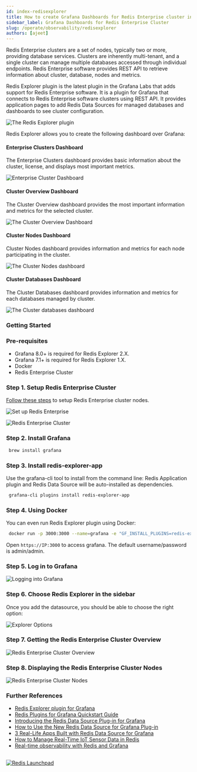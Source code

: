 ```yaml
---
id: index-redisexplorer
title: How to create Grafana Dashboards for Redis Enterprise cluster in 5 Minutes
sidebar_label: Grafana Dashboards for Redis Enterprise Cluster
slug: /operate/observability/redisexplorer
authors: [ajeet]
---
```






Redis Enterprise clusters are a set of nodes, typically two or more, providing database services. Clusters are inherently multi-tenant, and a single cluster can manage multiple databases accessed through individual endpoints. Redis Enterprise software provides REST API to retrieve information about cluster, database, nodes and metrics.

Redis Explorer plugin is the latest plugin in the Grafana Labs that adds support for Redis Enterprise software. It is a plugin for Grafana that connects to Redis Enterprise software clusters using REST API. It provides application pages to add Redis Data Sources for managed databases and dashboards to see cluster configuration.

![The Redis Explorer plugin](redisexplorer.png)

Redis Explorer allows you to create the following dashboard over Grafana:

#### Enterprise Clusters Dashboard

The Enterprise Clusters dashboard provides basic information about the cluster, license, and displays most important metrics.

![Enterprise Cluster Dashboard](enterprise_cluster_dashboard.png)

#### Cluster Overview Dashboard

The Cluster Overview dashboard provides the most important information and metrics for the selected cluster.

![The Cluster Overview Dashboard](cluster_overview_dashboard.png)

#### Cluster Nodes Dashboard

Cluster Nodes dashboard provides information and metrics for each node participating in the cluster.

![The Cluster Nodes dashboard](cluster_nodes_dashboard.png)

#### Cluster Databases Dashboard

The Cluster Databases dashboard provides information and metrics for each databases managed by cluster.

![The Cluster databases dashboard](cluster_databases_dashboard.png)

### Getting Started

### Pre-requisites

- Grafana 8.0+ is required for Redis Explorer 2.X.
- Grafana 7.1+ is required for Redis Explorer 1.X.
- Docker
- Redis Enterprise Cluster

### Step 1. Setup Redis Enterprise Cluster

[Follow these steps](/create/docker/) to setup Redis Enterprise cluster nodes.

![Set up Redis Enterprise](tryfree1.png)

![Redis Enterprise Cluster](redis_enterprise_cluster.png)

### Step 2. Install Grafana

```bash
 brew install grafana
```

### Step 3. Install redis-explorer-app

Use the grafana-cli tool to install from the command line:
Redis Application plugin and Redis Data Source will be auto-installed as dependencies.

```bash
 grafana-cli plugins install redis-explorer-app
```

### Step 4. Using Docker

You can even run Redis Explorer plugin using Docker:

```bash
 docker run -p 3000:3000 --name=grafana -e "GF_INSTALL_PLUGINS=redis-explorer-app" grafana/grafana
```

Open `https://IP:3000` to access grafana. The default username/password is admin/admin.

### Step 5. Log in to Grafana

![Logging into Grafana](grafana.png)

### Step 6. Choose Redis Explorer in the sidebar

Once you add the datasource, you should be able to choose the right option:

![Explorer Options](explorer_options.png)

### Step 7. Getting the Redis Enterprise Cluster Overview

![Redis Enterprise Cluster Overview](cluster_overview.png)

### Step 8. Displaying the Redis Enterprise Cluster Nodes

![Redis Enterprise Cluster Nodes](cluster_nodes.png)

### Further References

- [Redis Explorer plugin for Grafana](https://grafana.com/grafana/plugins/redis-explorer-app/)
- [Redis Plugins for Grafana Quickstart Guide](https://redisgrafana.github.io/quickstart/)
- [Introducing the Redis Data Source Plug-in for Grafana](https://redis.com/blog/how-to-use-the-new-redis-data-source-for-grafana-plug-in/)
- [How to Use the New Redis Data Source for Grafana Plug-in](https://redis.com/blog/how-to-use-the-new-redis-data-source-for-grafana-plug-in/)
- [3 Real-Life Apps Built with Redis Data Source for Grafana](https://redis.com/blog/3-real-life-apps-built-with-redis-data-source-for-grafana/)
- [How to Manage Real-Time IoT Sensor Data in Redis](https://redis.com/blog/how-to-manage-real-time-iot-sensor-data-in-redis/)
- [Real-time observability with Redis and Grafana](https://grafana.com/go/observabilitycon/real-time-observability-with-redis-and-grafana/)

##

<div>
  <a
    href="https://launchpad.redis.com"
    target="_blank"
    rel="noopener"
    className="link">
    <img
      src="/img/launchpad.png"
      className="thumb"
      loading="lazy"
      alt="Redis Launchpad"
    />
  </a>
</div>

